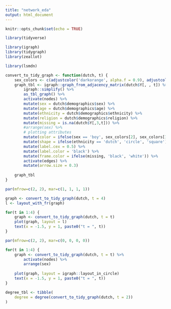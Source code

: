 ```yaml
---
title: "network_eda"
output: html_document
---
```


```r
knitr::opts_chunk$set(echo = TRUE)

library(tidyverse)

library(igraph)
library(tidygraph)
library(zeallot)

library(lsmdn)
```

```r
convert_to_tidy_graph <- function(dutch, t) {
    sex_colors <- c(adjustcolor('darkorange', alpha.f = 0.9), adjustcolor('steelblue', 0.9))
    graph_tbl <- igraph::graph_from_adjacency_matrix(dutch$Y[, , t]) %>% 
        igraph::simplify() %>% 
        as_tbl_graph() %>% 
        activate(nodes) %>% 
        mutate(sex = dutch$demographics$sex) %>% 
        mutate(age = dutch$demographics$age) %>% 
        mutate(ethnicity = dutch$demographics$ethnicity) %>% 
        mutate(religion = dutch$demographics$religion) %>% 
        mutate(missing = is.na(dutch$Y[,3,t])) %>% 
        #arrange(sex) %>% 
        # plotting attributes
        mutate(color = ifelse(sex == 'boy', sex_colors[2], sex_colors[1])) %>% 
        mutate(shape = ifelse(ethnicity == 'dutch', 'circle', 'square')) %>% 
        mutate(label.cex = 0.5) %>%
        mutate(label.color = 'black') %>% 
        mutate(frame.color = ifelse(missing, 'black', 'white')) %>% 
        activate(edges) %>% 
        mutate(arrow.size = 0.3) 
    
    graph_tbl
}
```

```r
par(mfrow=c(2, 2), mar=c(1, 1, 1, 1))

graph <- convert_to_tidy_graph(dutch, t = 4)
l <- layout_with_fr(graph)

for(t in 1:4) {
    graph <- convert_to_tidy_graph(dutch, t = t) 
    plot(graph, layout = l)
    text(x = -1.5, y = 1, paste0("t = ", t))
}
```

```r
par(mfrow=c(2, 2), mar=c(0, 0, 0, 0))

for(t in 1:4) {
    graph <- convert_to_tidy_graph(dutch, t = t) %>% 
        activate(nodes) %>% 
        arrange(sex)
    
    plot(graph, layout = igraph::layout_in_circle)
    text(x = -1.5, y = 1, paste0("t = ", t))
}
```
```r
degree_tbl <- tibble(
    degree = degree(convert_to_tidy_graph(dutch, t = 2))
)
```
